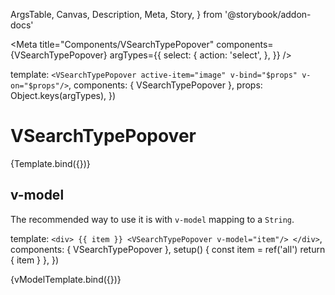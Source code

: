   ArgsTable,
  Canvas,
  Description,
  Meta,
  Story,
} from '@storybook/addon-docs'



<Meta
  title="Components/VSearchTypePopover"
  components={VSearchTypePopover}
  argTypes={{
    select: {
      action: 'select',
    },
  }}
/>

  template: `<VSearchTypePopover active-item="image" v-bind="$props" v-on="$props"/>`,
  components: { VSearchTypePopover },
  props: Object.keys(argTypes),
})

# VSearchTypePopover

<Description of={VSearchTypePopover} />

<ArgsTable of={VSearchTypePopover} />

<Canvas>
  <Story height="480px" name="Default">
    {Template.bind({})}
  </Story>
</Canvas>

## v-model

The recommended way to use it is with `v-model` mapping to a `String`.

  template: `
    <div>
      {{ item }}
      <VSearchTypePopover v-model="item"/>
    </div>
  `,
  components: { VSearchTypePopover },
  setup() {
    const item = ref('all')
    return { item }
  },
})

<Canvas>
  <Story height="480px" name="v-model">
    {vModelTemplate.bind({})}
  </Story>
</Canvas>
